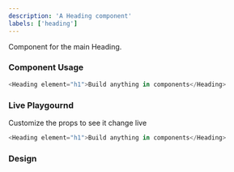 ```yaml
---
description: 'A Heading component'
labels: ['heading']
---
```



Component for the main Heading.

### Component Usage

```js
<Heading element="h1">Build anything in components</Heading>
```

### Live Playgournd

Customize the props to see it change live

```js live=true
<Heading element="h1">Build anything in components</Heading>
```

### Design

<FigmaEmbed src="https://www.figma.com/embed?embed_host=share&url=https%3A%2F%2Fwww.figma.com%2Ffile%2FctC1w9YhJvqaO1EZ08gLOV%2FCommunity%3Fnode-id%3D5%253A2140" />
